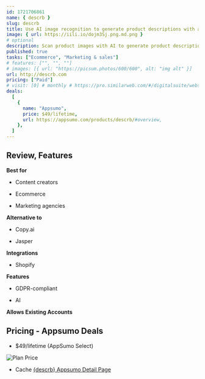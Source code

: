 ```yaml
---
id: 1721706861
name: { descrb }
slug: descrb
title: Use AI image recognition to generate product descriptions with attributes, specs, and SEO keywords
image: { url: https://iili.io/dojm3Sj.png.md.png }
# optional
description: Scan product images with AI to generate product descriptions packed with attributes, technical specs, and moreTranslate product copy into 16 languages, add SEO keywords, and export everything as a CSV
published: true
tasks: ["Ecommerce", "Marketing & sales"]
# features: ["", "", ""]
# images: [{ url: "https://picsum.photos/600/600", alt: "img alt" }]
url: http://descrb.com
pricing: ["Paid"]
# visit: [0] # monthly # https://pro.similarweb.com/#/digitalsuite/websiteanalysis/home
deals:
  [
    {
      name: "Appsumo",
      price: $49/lifetime,
      url: https://appsumo.com/products/descrb/#overview,
    },
  ]
---
```


## Review, Features

**Best for**

- Content creators

- Ecommerce

- Marketing agencies

**Alternative to**

- Copy.ai

- Jasper

**Integrations**

- Shopify

**Features**

- GDPR-compliant

- AI

**Allows Existing Accounts**

## Pricing - Appsumo Deals

- $49/lifetime (AppSumo Select)

<Img src="https://iili.io/doeBimB.png" alt="Plan Price" />

- Cache [{descrb} Appsumo Detail Page](https://iili.io/doeC3Xt.png)
